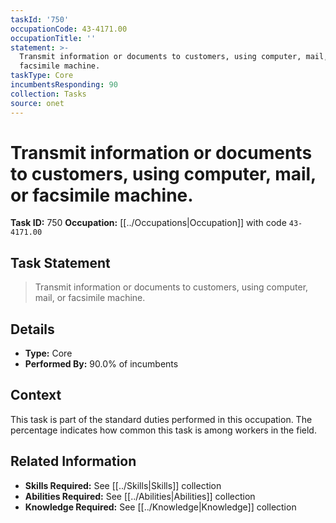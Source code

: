 ```yaml
---
taskId: '750'
occupationCode: 43-4171.00
occupationTitle: ''
statement: >-
  Transmit information or documents to customers, using computer, mail, or
  facsimile machine.
taskType: Core
incumbentsResponding: 90
collection: Tasks
source: onet
---
```

# Transmit information or documents to customers, using computer, mail, or facsimile machine.

**Task ID:** 750
**Occupation:** [[../Occupations|Occupation]] with code `43-4171.00`

## Task Statement

> Transmit information or documents to customers, using computer, mail, or facsimile machine.

## Details

- **Type:** Core
- **Performed By:** 90.0% of incumbents

## Context

This task is part of the standard duties performed in this occupation. The percentage indicates how common this task is among workers in the field.

## Related Information

- **Skills Required:** See [[../Skills|Skills]] collection
- **Abilities Required:** See [[../Abilities|Abilities]] collection
- **Knowledge Required:** See [[../Knowledge|Knowledge]] collection
